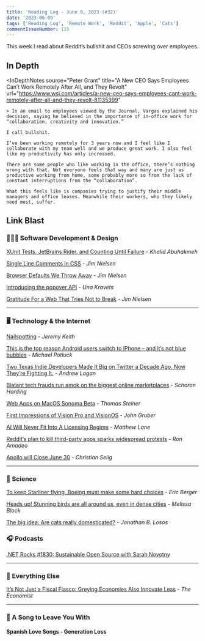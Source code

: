 ```yaml
---
title: 'Reading Log - June 9, 2023 (#32)'
date: '2023-06-09'
tags: ['Reading Log', 'Remote Work', 'Reddit', 'Apple', 'Cats']
commentIssueNumber: 115
---
```


This week I read about Reddit’s bullshit and CEOs screwing over employees.

## In Depth

<InDepthNotes
    source="Peter Grant"
    title="A New CEO Says Employees Can’t Work Remotely After All, and They Revolt"
    url="https://www.wsj.com/articles/a-new-ceo-says-employees-cant-work-remotely-after-all-and-they-revolt-81135399"
>
    > In an email to employees viewed by the Journal, Vargas explained his decision, saying he believed in the importance of in-office work for “collaboration, creativity and innovation.”

    I call bullshit.

    I’ve been working remotely for 3 years now and I feel like I collaborate with my team well and we produce great work. I also feel like my productivity has only increased.

    There are some people who like working in the office, there’s nothing wrong with that. Not everyone feels that way and many are just as productive working from home, some probably more so from the lack of constant interruptions from the “collaboration”.

    What this feels like is companies trying to justify their middle managers and office leases. Meanwhile their workers, who they likely need most, suffer.
</InDepthNotes>

## Link Blast

### 👨🏼‍💻 Software Development & Design

[XUnit Tests, JetBrains Rider, and Counting Until Failure](https://khalidabuhakmeh.com/xunit-tests-jetbrains-rider-and-counting-until-failure) - _Khalid Abuhakmeh_

[Single Line Comments in CSS](https://blog.jim-nielsen.com/2023/single-line-comments-in-css/) - _Jim Nielsen_

[Browser Defaults We Throw Away](https://blog.jim-nielsen.com/2023/throwaway-browser-defaults/) - _Jim Nielsen_

[Introducing the popover API](https://developer.chrome.com/blog/introducing-popover-api/) - _Una Kravets_

[Gratitude For a Web That Tries Not to Break](https://blog.jim-nielsen.com/2023/gratitude-for-dont-break-the-web/) - _Jim Nielsen_

----

### 🖥 Technology & the Internet

[Nailspotting](https://adactio.com/journal/20181) - _Jeremy Keith_

[This is the top reason Android users switch to iPhone – and it’s not blue bubbles](https://9to5mac.com/2023/05/31/top-reason-android-users-switch-to-iphone/) - _Michael Potluck_

[Two Texas Indie Developers Made It Big on Twitter a Decade Ago. Now They’re Fighting It.](https://www.texasmonthly.com/news-politics/texas-tweetbot-developers-fighting-twitter/) - _Andrew Logan_

[Blatant tech frauds run amok on the biggest online marketplaces](https://arstechnica.com/gadgets/2023/06/blatant-tech-frauds-run-amok-on-the-biggest-online-marketplaces/) - _Scharon Harding_

[Web Apps on MacOS Sonoma Beta](https://blog.tomayac.com/2023/06/07/web-apps-on-macos-sonoma-14-beta/) - _Thomas Steiner_

[First Impressions of Vision Pro and VisionOS](https://daringfireball.net/2023/06/first_impressions_of_vision_pro_and_visionos) - _John Gruber_

[AI Will Never Fit Into A Licensing Regime](https://www.techdirt.com/2023/06/02/ai-will-never-fit-into-a-licensing-regime/) - _Matthew Lane_

[Reddit’s plan to kill third-party apps sparks widespread protests](https://arstechnica.com/gadgets/2023/06/reddits-plan-to-kill-third-party-apps-sparks-widespread-protests/) - _Ron Amadeo_

[Apollo will Close June 30](https://old.reddit.com/r/apolloapp/comments/144f6xm/apollo_will_close_down_on_june_30th_reddits/) - _Christian Selig_

----

### 🔬 Science

[To keep Starliner flying, Boeing must make some hard choices](https://arstechnica.com/space/2023/06/to-keep-starliner-flying-boeing-must-make-some-hard-choices/) - _Eric Berger_

[Heads up! Stunning birds are all around us, even in dense cities](https://www.npr.org/2023/05/30/1178489879/birding-bird-watching-urban-city-migratory) - _Melissa Block_

[The big idea: Are cats really domesticated?](https://www.theguardian.com/books/2023/jun/05/the-big-idea-are-cats-really-domesticated) - _Jonathan B. Losos_

### 🎧 Podcasts

[.NET Rocks #1830: Sustainable Open Source with Sarah Novotny](https://www.dotnetrocks.com/details/1830)

----

### 🎒 Everything Else

[It’s Not Just a Fiscal Fiasco: Greying Economies Also Innovate Less](https://www.economist.com/briefing/2023/05/30/its-not-just-a-fiscal-fiasco-greying-economies-also-innovate-less) - _The Economist_

----

### 🎵 A Song to Leave You With

#### Spanish Love Songs - Generation Loss

<YouTubeEmbed id="Ucvf8CwHeTg" title="Spanish Love Songs - Generation Loss" />
